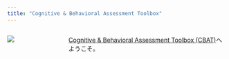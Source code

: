 ```yaml
---
title: "Cognitive & Behavioral Assessment Toolbox"
---
```


::::: columns
::: {.column width="25%"}
[![](logo.png)](https://cbat.cpsy-lab.com/)
:::

::: {.column width="75%"}
[Cognitive & Behavioral Assessment Toolbox (CBAT)](https://cbat.cpsy-lab.com/)へようこそ。
:::
:::::

